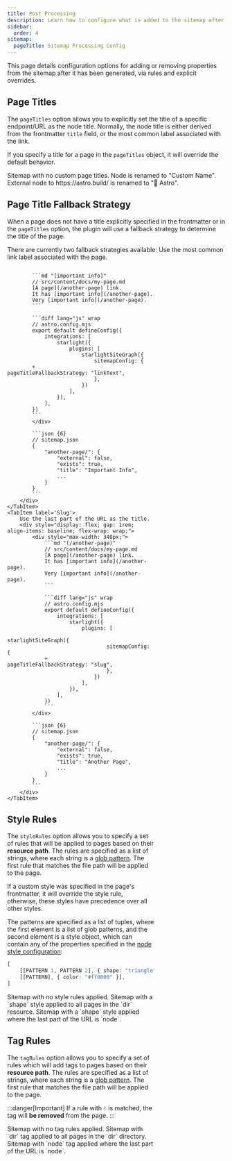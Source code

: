 ```yaml
---
title: Post Processing
description: Learn how to configure what is added to the sitemap after it has been generated.
sidebar:
  order: 4
sitemap:
  pageTitle: Sitemap Processing Config
---
```



This page details configuration options for adding or removing properties from the sitemap after it has been generated,
via rules and explicit overrides.

## Page Titles

The `pageTitles` option allows you to explicitly set the title of a specific endpoint/URL as the node title.
Normally, the node title is either derived from the frontmatter `title` field, or the most common
label associated with the link.

If you specify a title for a page in the `pageTitles` object, it will override the default behavior.

<Tabs>
	<TabItem label='{}' >
		Sitemap with no custom page titles.
		<GraphExample id="unchanged-name-graph-showcase" config={{
			sitemapConfig: {
				pageTitles: {},
			}
		}} baseConfig={frozenConfig} sitemap={nameExampleSitemap} slug={"node/"}/>
	</TabItem>
	<TabItem label='{ "/node/": "Custom Name"}'>
		Node is renamed to "Custom Name".
		<GraphExample id="custom-name-graph-showcase" config={{
			sitemapConfig: {
				pageTitles: { "/node/": "Custom Name" },
			}
		}} baseConfig={frozenConfig} sitemap={renameNodes(nameExampleSitemap, { "/node/": "Custom Name"})} slug={"/node/"}/>
	</TabItem>
	<TabItem label='{ "https://astro.build/": "🚀 Astro"}'>
		External node to https://astro.build/ is renamed to "🚀 Astro".
		<GraphExample id="external-name-graph-showcase" config={{
			sitemapConfig: {
				pageTitles: { "https://astro.build/": "🚀 Astro" },
			}
		}} baseConfig={frozenConfig} sitemap={renameNodes(nameExampleSitemap, { "https://astro.build/": "🚀 Astro"})} slug={"/node/"}/>
	</TabItem>
</Tabs>


## Page Title Fallback Strategy

When a page does not have a title explicitly specified in the frontmatter or in the `pageTitles` option,
the plugin will use a fallback strategy to determine the title of the page.

There are currently two fallback strategies available:
<Tabs>
	<TabItem label='Link Text' >
		Use the most common link label associated with the page.
		<div style="display: flex; gap: 1rem; align-items: baseline; flex-wrap: wrap;">
			<div style="max-width: 340px;">

			```md "[important info]"
			// src/content/docs/my-page.md
			[A page](/another-page) link.
			It has [important info](/another-page).
			Very [important info](/another-page).
			```

			```diff lang="js" wrap
			// astro.config.mjs
			export default defineConfig({
				integrations: [
					starlight({
						plugins: [
							starlightSiteGraph({
								sitemapConfig: {
			+						pageTitleFallbackStrategy: "linkText",
								},
							})
						],
					}),
				],
			})
			```
			</div>

			```json {6}
			// sitemap.json
			{
				"another-page/": {
					"external": false,
					"exists": true,
					"title": "Important Info",
					...
				}
			}
			```
		</div>
	</TabItem>
	<TabItem label='Slug'>
		Use the last part of the URL as the title.
		<div style="display: flex; gap: 1rem; align-items: baseline; flex-wrap: wrap;">
			<div style="max-width: 340px;">
				```md "(/another-page)"
				// src/content/docs/my-page.md
				[A page](/another-page) link.
				It has [important info](/another-page).
				Very [important info](/another-page).
				```

				```diff lang="js" wrap
				// astro.config.mjs
				export default defineConfig({
					integrations: [
						starlight({
							plugins: [
								starlightSiteGraph({
									sitemapConfig: {
				+						pageTitleFallbackStrategy: "slug",
									},
								})
							],
						}),
					],
				})
				```
			</div>

			```json {6}
			// sitemap.json
			{
				"another-page/": {
					"external": false,
					"exists": true,
					"title": "Another Page",
					...
				}
			}
			```
		</div>
	</TabItem>
</Tabs>


## <Badge text="Changed" variant="caution" size="large" /> Style Rules

The `styleRules` option allows you to specify a set of rules that will be applied to pages based on their  **resource path**.
The rules are specified as a list of strings, where each string is a [glob pattern](/starlight-site-graph/concepts/globs).
The first rule that matches the file path will be applied to the page.

If a custom style was specified in the page's frontmatter, it will override the style rule,
otherwise, these styles have precedence over all other styles.

The patterns are specified as a list of tuples, where the first element is a list of glob patterns,
and the second element is a style object, which can contain any of the properties specified in the
[node style configuration](/starlight-site-graph/configuration/graph/nodestyle):

```ts
[
	[[PATTERN 1, PATTERN 2], { shape: "triangle", nodeScale: 2 }],
	[[PATTERN], { color: "#ff0000" }],
]
```

<Tabs>
	<TabItem label='[]' >
		Sitemap with no style rules applied.
		<GraphExample id="unchanged-style-graph-showcase" config={{
			sitemapConfig: {
				styleRules: [],
			}
		}} baseConfig={zoomedOutConfig} sitemap={styleRulesExampleSitemap} slug={"node/"}/>
	</TabItem>
	<TabItem label='[[["**/dir/**"]: {nodeScale: 2}]]' >
		Sitemap with a `shape` style applied to all pages in the `dir` resource.
		<GraphExample id="unchanged-style-graph-showcase" config={{
			sitemapConfig: {
				styleRules: [[["**/dir/**"], {nodeScale: 2}]],
			}
		}} baseConfig={zoomedOutConfig} sitemap={restyleNodes(styleRulesExampleSitemap, [[["**/dir/**"], {nodeScale: 2}]])} slug={"node/"}/>
	</TabItem>
	<TabItem label='[[["/node/**"]: {shape: "triangle"}]]' >
		Sitemap with a `shape` style applied where the last part of the URL is `node`.
		<GraphExample id="unchanged-style-graph-showcase" config={{
			sitemapConfig: {
				styleRules: [[["/node/**"], {shape: "triangle"}]],
			}
		}} baseConfig={zoomedOutConfig} sitemap={restyleNodes(styleRulesExampleSitemap, [[["/node/**"], {shape: "triangle"}]])} slug={"node/"}/>
	</TabItem>
</Tabs>

## Tag Rules

The `tagRules` option allows you to specify a set of rules which will add tags to pages based on their **resource path**.
The rules are specified as a list of strings, where each string is a [glob pattern](/starlight-site-graph/concepts/globs).
The first rule that matches the file path will be applied to the page.

:::danger[Important]
If a rule with `!` is matched, the tag will **be removed** from the page.
:::

<Tabs>
	<TabItem label='{}' >
		Sitemap with no tag rules applied.
		<GraphExample id="unchanged-tag-graph-showcase" config={{
			graphConfig: {
				tagRenderMode: "node"
			},
			sitemapConfig: {
				tagRules: {}
			}
		}} baseConfig={frozenConfig} sitemap={styleRulesExampleSitemap} slug={"node/"}/>
	</TabItem>
	<TabItem label='{ "dir": ["**/dir/**"]}' >
		Sitemap with `dir` tag applied to all pages in the `dir` directory.
		<GraphExample id="unchanged-tag-graph-showcase" config={{
			graphConfig: {
				tagRenderMode: "node"
			}, sitemapConfig: {
				tagRules: { "dir": ["**/dir/**"] }
			}
		}} baseConfig={frozenConfig} sitemap={addTags(styleRulesExampleSitemap, { "dir": ["**/dir/**"] })} slug={"node/"}/>
	</TabItem>
	<TabItem label='{ "node": ["**/node/"]}' >
		Sitemap with `node` tag applied where the last part of the URL is `node`.
		<GraphExample id="unchanged-tag-graph-showcase" config={{
			graphConfig: {
				tagRenderMode: "node"
			}, sitemapConfig: {
				tagRules: { "node": ["**/node/"] }
			}
		}} baseConfig={frozenConfig} sitemap={addTags(styleRulesExampleSitemap, { "node": ["**/node/"] })} slug={"node/"}/>
	</TabItem>
</Tabs>

